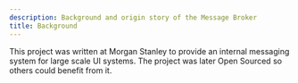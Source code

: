 ```yaml
---
description: Background and origin story of the Message Broker
title: Background
---
```


This project was written at Morgan Stanley to provide an internal messaging system for large scale UI systems.
The project was later Open Sourced so others could benefit from it.